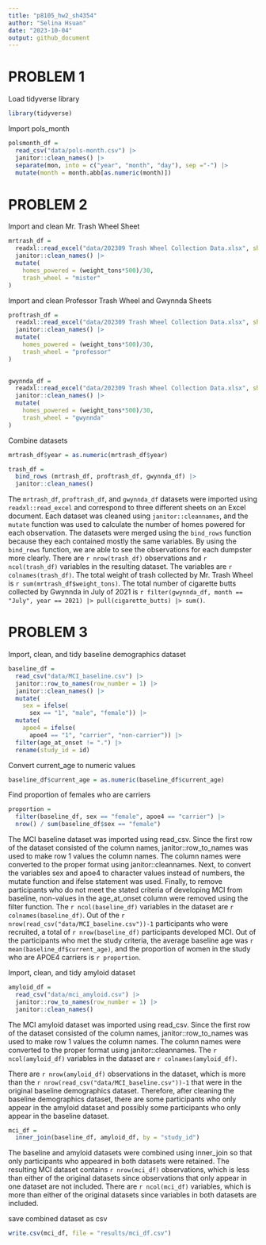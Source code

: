 ```yaml
---
title: "p8105_hw2_sh4354"
author: "Selina Hsuan"
date: "2023-10-04"
output: github_document
---
```


# PROBLEM 1

Load tidyverse library
```r
library(tidyverse)
```


Import pols_month
```r
polsmonth_df = 
  read_csv("data/pols-month.csv") |> 
  janitor::clean_names() |> 
  separate(mon, into = c("year", "month", "day"), sep ="-") |> 
  mutate(month = month.abb[as.numeric(month)])
```


# PROBLEM 2

Import and clean Mr. Trash Wheel Sheet
```r
mrtrash_df =
  readxl::read_excel("data/202309 Trash Wheel Collection Data.xlsx", sheet = "Mr. Trash Wheel", range = "A2:N549") |> 
  janitor::clean_names() |> 
  mutate(
    homes_powered = (weight_tons*500)/30,
    trash_wheel = "mister"
)
```



Import and clean Professor Trash Wheel and Gwynnda Sheets
```r
proftrash_df =
  readxl::read_excel("data/202309 Trash Wheel Collection Data.xlsx", sheet = "Professor Trash Wheel", range = "A2:M96") |> 
  janitor::clean_names() |> 
  mutate(
    homes_powered = (weight_tons*500)/30,
    trash_wheel = "professor"
)
  

gwynnda_df =
  readxl::read_excel("data/202309 Trash Wheel Collection Data.xlsx", sheet = "Gwynnda Trash Wheel", range = "A2:K108") |> 
  janitor::clean_names() |> 
  mutate(
    homes_powered = (weight_tons*500)/30,
    trash_wheel = "gwynnda"
)
```

Combine datasets

```r
mrtrash_df$year = as.numeric(mrtrash_df$year)

trash_df = 
  bind_rows (mrtrash_df, proftrash_df, gwynnda_df) |> 
  janitor::clean_names()
```


The `mrtrash_df`, `proftrash_df`, and `gwynnda_df` datasets were imported using `readxl::read_excel` and correspond to three different sheets on an Excel document. Each dataset was cleaned using `janitor::cleannames`, and the `mutate` function was used to calculate the number of homes powered for each observation. The datasets were merged using the `bind_rows` function because they each contained mostly the same variables. By using the `bind_rows` function, we are able to see the observations for each dumpster more clearly. There are `r nrow(trash_df)` observations and `r ncol(trash_df)` variables in the resulting dataset. The variables are `r colnames(trash_df)`. The total weight of trash collected by Mr. Trash Wheel is `r sum(mrtrash_df$weight_tons)`. The total number of cigarette butts collected by Gwynnda in July of 2021 is `r filter(gwynnda_df, month == "July", year == 2021) |> pull(cigarette_butts) |> sum()`. 


# PROBLEM 3

Import, clean, and tidy baseline demographics dataset
```r
baseline_df =
  read_csv("data/MCI_baseline.csv") |> 
  janitor::row_to_names(row_number = 1) |> 
  janitor::clean_names() |> 
  mutate(
    sex = ifelse(
      sex == "1", "male", "female")) |> 
  mutate(
    apoe4 = ifelse(
      apoe4 == "1", "carrier", "non-carrier")) |> 
  filter(age_at_onset != ".") |> 
  rename(study_id = id)
```

Convert current_age to numeric values
```r
baseline_df$current_age = as.numeric(baseline_df$current_age)

```

Find proportion of females who are carriers
```r
proportion =
  filter(baseline_df, sex == "female", apoe4 == "carrier") |> 
  nrow() / sum(baseline_df$sex == "female")
```


The MCI baseline dataset was imported using read_csv. Since the first row of the dataset consisted of the column names, janitor::row_to_names was used to make row 1 values the column names. The column names were converted to the proper format using janitor::cleannames. Next, to convert the variables sex and apoe4 to character values instead of numbers, the mutate function and ifelse statement was used. Finally, to remove participants who do not meet the stated criteria of developing MCI from baseline, non-values in the age_at_onset column were removed using the filter function. The `r ncol(baseline_df)` variables in the dataset are `r colnames(baseline_df)`. Out of the `r nrow(read_csv("data/MCI_baseline.csv"))-1` participants who were recruited, a total of `r nrow(baseline_df)` participants developed MCI. Out of the participants who met the study criteria, the average baseline age was `r mean(baseline_df$current_age)`, and the proportion of women in the study who are APOE4 carriers is `r proportion`. 



Import, clean, and tidy amyloid dataset
```r
amyloid_df =
  read_csv("data/mci_amyloid.csv") |> 
  janitor::row_to_names(row_number = 1) |> 
  janitor::clean_names() 
```

The MCI amyloid dataset was imported using read_csv. Since the first row of the dataset consisted of the column names, janitor::row_to_names was used to make row 1 values the column names. The column names were converted to the proper format using janitor::cleannames. The `r ncol(amyloid_df)` variables in the dataset are `r colnames(amyloid_df)`. 

There are `r nrow(amyloid_df)` observations in the dataset, which is more than the `r nrow(read_csv("data/MCI_baseline.csv"))-1` that were in the original baseline demographics dataset. Therefore, after cleaning the baseline demographics dataset, there are some participants who only appear in the amyloid dataset and possibly some participants who only appear in the baseline dataset. 

```r
mci_df = 
  inner_join(baseline_df, amyloid_df, by = "study_id")
```

The baseline and amyloid datasets were combined using inner_join so that only participants who appeared in both datasets were retained. The resulting MCI dataset contains `r nrow(mci_df)` observations, which is less than either of the original datasets since observations that only appear in one dataset are not included. There are `r ncol(mci_df)` variables, which is more than either of the original datasets since variables in both datasets are included. 


save combined dataset as csv
```r
write.csv(mci_df, file = "results/mci_df.csv")
```

